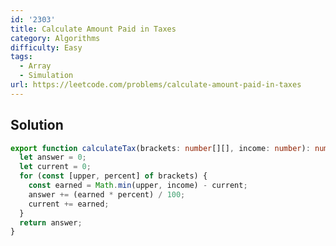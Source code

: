 ```yaml
---
id: '2303'
title: Calculate Amount Paid in Taxes
category: Algorithms
difficulty: Easy
tags:
  - Array
  - Simulation
url: https://leetcode.com/problems/calculate-amount-paid-in-taxes
---
```


## Solution

```typescript showLineNumbers
export function calculateTax(brackets: number[][], income: number): number {
  let answer = 0;
  let current = 0;
  for (const [upper, percent] of brackets) {
    const earned = Math.min(upper, income) - current;
    answer += (earned * percent) / 100;
    current += earned;
  }
  return answer;
}
```
